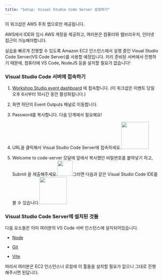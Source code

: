 ```yaml
---
title: "Setup: Visual Studio Code Server 설정하기"
---
```


<Note>
  이 워크샵은 AWS 주최 랩으로만 제공됩니다.

  AWS에서 IDE와 임시 AWS 계정을 제공하고, 여러분은 컴퓨터와 웹브라우저, 인터넷 접근이 가능해야합니다.
</Note>

실습을 빠르게 진행할 수 있도록 Amazon EC2 인스턴스에서 실행 중인 Visual Studio Code Server(VS Code Server)를 사용할 예정입니다.
미리 준비된 서버에서 진행하기 때문에, 컴퓨터에 VS Code, NodeJS 등을 설치할 필요가 없습니다!

### Visual Studio Code 서버에 접속하기

1. [Workshop Studio event dashboard](https://catalog.us-east-1.prod.workshops.aws/join?access-code=af66-061d8d-46) 에 접속합니다.
   (이 워크샵은 이벤트 당일 오후 6시부터 10시간 동안 활성화됩니다.)

2. 화면 하단의 Event Outputs 패널로 이동합니다.

3. Password를 복사합니다. 다음 단계에서 필요해요!

4. URL을 클릭해서 Visual Studio Code Server에 접속하세요.<img width="90" src="[object Object]" />

5. Welcome to code-server 모달에 앞에서 복사했던 비밀번호를 붙여넣기 하고, Submit 을 제출해주세요.<img width="50" src="[object Object]" />그러면 다음과 같은 Visual Studio Code IDE를 볼 수 있습니다.<img width="90" src="[object Object]" />

### Visual Studio Code Server에 설치된 것들

다음 요소들은 이미 여러분의 VS Code 서버 인스턴스에 설치되어있습니다.

* [Node](https://nodejs.org/en/download)

* [Git](https://github.com/git-guides/install-git/)

* [Vite](https://vitejs.dev/guide/)

따라서 여러분은 EC2 인스턴스나 로컬에 이 툴들을 설치할 필요가 없으니 그대로 진행해주시면 된답니다.
